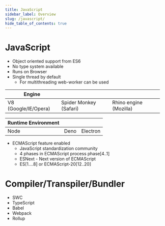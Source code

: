 ```yaml
---
title: JavaScript
sidebar_label: Overview
slug: /javascript/
hide_table_of_contents: true
---
```


# JavaScript

- Object oriented support from ES6
- No type system available
- Runs on Browser
- Single thread by default
  - For multithreading web-worker can be used

|**Engine**            |                        |                       |
|----------------------|------------------------|-----------------------|
| V8 (Google/IE/Opera) | Spider Monkey (Safari) | Rhino engine (Mozilla)|

|**Runtime Environment**      |      |          |
|-----------------------------|------|----------|
| Node                        | Deno | Electron |

- ECMAScript feature enabled
  - JavaScript standardization community
  - 4 phases in ECMAScript process phase[4..1]
  - ESNext - Next version of ECMAScript
  - ES[1....8] or ECMAScript-20[12..20]

# Compiler/Transpiler/Bundler
  
- SWC
- TypeScript
- Babel
- Webpack
- Rollup